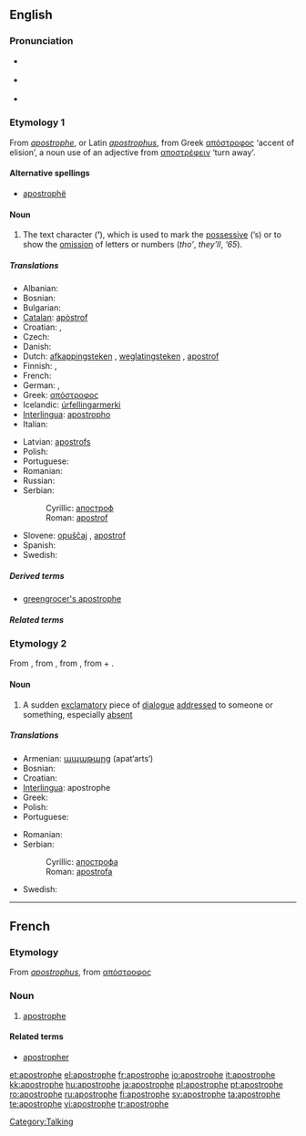 {{was wotd|2007|February|13}}
{{also|apostrophé}}
==English==
{{wikipedia}}

===Pronunciation===
* {{italbrac|[[RP]]}} {{IPA|/əˈpɒs.trə.fi/}}
* {{italbrac|US}} {{IPA|/əˈpɑːs.trə.fi/}}
* {{audio|en-us-apostrophe.ogg|Audio (US)}}

===Etymology 1===
From {{F.}} ''[[apostrophe#French|apostrophe]]'', or Latin ''[[apostrophus]]'', from Greek [[απόστροφος]] ‘accent of elision’, a noun use of an adjective from [[αποστρέφειν]] ‘turn away’.

====Alternative spellings====
* [[apostrophë]]

====Noun====
{{en-noun}}

# {{context|orthography}} The text character ('''’'''), which is used to mark the [[possessive]] (’s) or to show the [[omission]] of letters or numbers (''tho’'', ''they’ll'', ''’65'').

=====Translations=====
{{top}}
* Albanian: {{t+|sq|apostrof|m|xs=Albanian}}
* Bosnian: {{t-|bs|apostrof|m}}
* Bulgarian: {{t-|bg|апостроф|m|sc=Cyrl}}
* [[Catalan]]: [[apòstrof]] {{m}}
* Croatian: {{t-|hr|apostrof|m}}, {{t-|hr|izostavnik|m}}
* Czech: {{t-|cs|apostrof|m}}
* Danish: {{t-|da|apostrof}}
* Dutch: [[afkappingsteken]] {{n}}, [[weglatingsteken]] {{n}}, [[apostrof]] {{f}}
* Finnish: {{t+|fi|heittomerkki}}, {{t-|fi|apostrofi}}
* French: {{t+|fr|apostrophe|f}}
* German: {{t+|de|Apostroph|m}}, {{t-|de|Hochkomma|n}}
* Greek: [[απόστροφος]] {{f}}
* Icelandic: [[úrfellingarmerki]] {{n}}
* [[Interlingua]]: [[apostropho]]
* Italian: {{t+|it|apostrofo|m}}
{{mid}}
* Latvian: [[apostrofs]] {{m}}
* Polish: {{t+|pl|apostrof|m}}
* Portuguese: {{t+|pt|apóstrofo|m}}
* Romanian: {{t+|ro|apostrof|n}}
* Russian: {{t-|ru|апостроф|m|tr=apostróf|sc=Cyrl}}
* Serbian:
*: Cyrillic: [[апостроф]] {{m}}
*: Roman: [[apostrof]] {{m}}
* Slovene: [[opuščaj]] {{m}}, [[apostrof]] {{m}}
* Spanish: {{t+|es|apóstrofo|m}}
* Swedish: {{t-|sv|apostrof}}
{{bottom}}

=====Derived terms=====
* [[greengrocer's apostrophe]]

=====Related terms=====
{{punctuation}}

===Etymology 2===
From {{etyl|la}} {{term|apostrophe|lang=la}}, from {{etyl|grc}} {{term|ἀποστροφή|sc=polytonic}}, from {{term|ἀποστρέφειν||turn away|sc=polytonic}}, from {{term|ἀπό|sc=polytonic}} + {{term|στρέφειν||turn|sc=polytonic}}.

====Noun====
{{en-noun}}

# {{rhetoric}} A sudden [[exclamatory]] piece of [[dialogue]] [[addressed]] to someone or something, especially [[absent]]

=====Translations=====
{{top}}
* Armenian: [[ապաթարց]] (apat‘arts‘)
* Bosnian: {{t-|bs|apostrofa|f}}
* Croatian: {{t-|hr|apostrofa|f}}
* [[Interlingua]]: apostrophe
* Greek: {{t+|el|αποστροφή|f|sc=Grek}}
* Polish: {{t-|pl|apostrofa|f}}
* Portuguese: {{t-|pt|apóstrofe|f}}
{{mid}}
* Romanian: {{t+|ro|apostrof|n}}
* Serbian:
*: Cyrillic: [[апострофа]] {{f}}
*: Roman: [[apostrofa]] {{f}}
* Swedish: {{t-|sv|apostrof}}
{{bottom}}

----

==French==

===Etymology===
From {{L.|fr}} ''[[apostrophus]]'', from {{Gr.|fr}} [[απόστροφος]]

===Noun===
{{fr-noun|f}}

# [[#English|apostrophe]]

====Related terms====
* [[apostropher]]

[[Category:Talking]]

[[et:apostrophe]]
[[el:apostrophe]]
[[fr:apostrophe]]
[[io:apostrophe]]
[[it:apostrophe]]
[[kk:apostrophe]]
[[hu:apostrophe]]
[[ja:apostrophe]]
[[pl:apostrophe]]
[[pt:apostrophe]]
[[ro:apostrophe]]
[[ru:apostrophe]]
[[fi:apostrophe]]
[[sv:apostrophe]]
[[ta:apostrophe]]
[[te:apostrophe]]
[[vi:apostrophe]]
[[tr:apostrophe]]